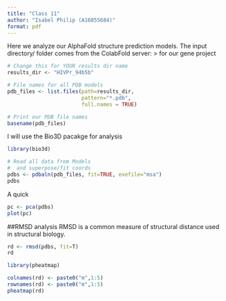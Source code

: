 ```yaml
---
title: "Class 11"
author: "Isabel Philip (A16855684)"
format: pdf
---
```


Here we analyze our AlphaFold structure prediction models. The input directory/ folder comes from the ColabFold server: 
> for our gene project 

```r
# Change this for YOUR results dir name
results_dir <- "HIVPr_94b5b"
```

```r
# File names for all PDB models
pdb_files <- list.files(path=results_dir,
                        pattern="*.pdb",
                        full.names = TRUE)

# Print our PDB file names
basename(pdb_files)
```

I will use the Bio3D pacakge for analysis 
```r
library(bio3d)
```

```r
# Read all data from Models 
#  and superpose/fit coords
pdbs <- pdbaln(pdb_files, fit=TRUE, exefile="msa")
pdbs
```

A quick
```r
pc <- pca(pdbs)
plot(pc)
```


##RMSD analysis
RMSD is a common measure of structural distance used in structural biology. 
```r
rd <- rmsd(pdbs, fit=T)
rd
```

```r
library(pheatmap)

colnames(rd) <- paste0("m",1:5)
rownames(rd) <- paste0("m",1:5)
pheatmap(rd)
```

